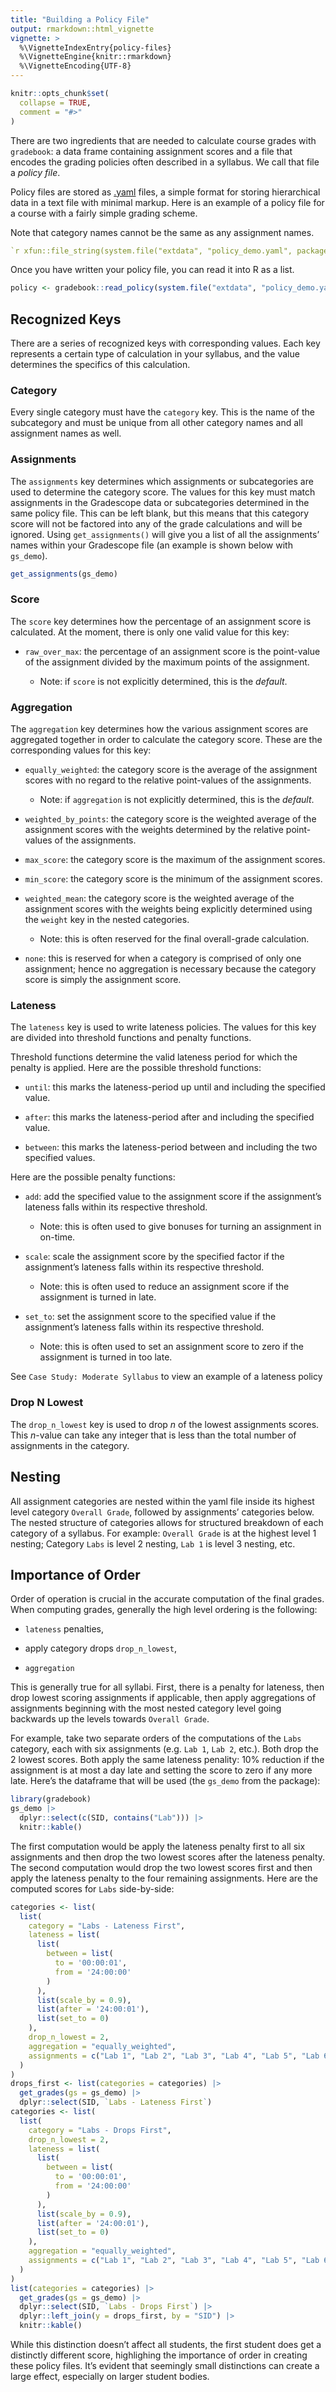 ```yaml
---
title: "Building a Policy File"
output: rmarkdown::html_vignette
vignette: >
  %\VignetteIndexEntry{policy-files}
  %\VignetteEngine{knitr::rmarkdown}
  %\VignetteEncoding{UTF-8}
---
```


```r
knitr::opts_chunk$set(
  collapse = TRUE,
  comment = "#>"
)
```

There are two ingredients that are needed to calculate course grades with `gradebook`: a data frame containing assignment scores and a file that encodes the grading policies often described in a syllabus. We call that file a *policy file*.

Policy files are stored as [.yaml](https://www.cloudbees.com/blog/yaml-tutorial-everything-you-need-get-started) files, a simple format for storing hierarchical data in a text file with minimal markup. Here is an example of a policy file for a course with a fairly simple grading scheme.

Note that category names cannot be the same as any assignment names.

```yaml
`r xfun::file_string(system.file("extdata", "policy_demo.yaml", package = "gradebook"))`

```

Once you have written your policy file, you can read it into R as a list.

```r
policy <- gradebook::read_policy(system.file("extdata", "policy_demo.yaml", package = "gradebook"))
```

## Recognized Keys

There are a series of recognized keys with corresponding values. Each key represents a certain type of calculation in your syllabus, and the value determines the specifics of this calculation.

### Category

Every single category must have the `category` key. This is the name of the subcategory and must be unique from all other category names and all assignment names as well.

### Assignments

The `assignments` key determines which assignments or subcategories are used to determine the category score. The values for this key must match assignments in the Gradescope data or subcategories determined in the same policy file. This can be left blank, but this means that this category score will not be factored into any of the grade calculations and will be ignored. Using `get_assignments()` will give you a list of all the assignments' names within your Gradescope file (an example is shown below with `gs_demo`).
```r
get_assignments(gs_demo)
```

### Score

The `score` key determines how the percentage of an assignment score is calculated. At the moment, there is only one valid value for this key:

-   `raw_over_max`: the percentage of an assignment score is the point-value of the assignment divided by the maximum points of the assignment.

    -   Note: if `score` is not explicitly determined, this is the *default*.

### Aggregation

The `aggregation` key determines how the various assignment scores are aggregated together in order to calculate the category score. These are the corresponding values for this key:

-   `equally_weighted`: the category score is the average of the assignment scores with no regard to the relative point-values of the assignments.

    -   Note: if `aggregation` is not explicitly determined, this is the *default*.

-   `weighted_by_points`: the category score is the weighted average of the assignment scores with the weights determined by the relative point-values of the assignments.

-   `max_score`: the category score is the maximum of the assignment scores.

-   `min_score`: the category score is the minimum of the assignment scores.

-   `weighted_mean`: the category score is the weighted average of the assignment scores with the weights being explicitly determined using the `weight` key in the nested categories.

    -   Note: this is often reserved for the final overall-grade calculation.

-   `none`: this is reserved for when a category is comprised of only one assignment; hence no aggregation is necessary because the category score is simply the assignment score.

### Lateness

The `lateness` key is used to write lateness policies. The values for this key are divided into threshold functions and penalty functions.

Threshold functions determine the valid lateness period for which the penalty is applied. Here are the possible threshold functions:

-   `until`: this marks the lateness-period up until and including the specified value.

-   `after`: this marks the lateness-period after and including the specified value.

-   `between`: this marks the lateness-period between and including the two specified values.

Here are the possible penalty functions:

-   `add`: add the specified value to the assignment score if the assignment's lateness falls within its respective threshold.

    -   Note: this is often used to give bonuses for turning an assignment in on-time.

-   `scale`: scale the assignment score by the specified factor if the assignment's lateness falls within its respective threshold.

    -   Note: this is often used to reduce an assignment score if the assignment is turned in late.

-   `set_to`: set the assignment score to the specified value if the assignment's lateness falls within its respective threshold.

    -   Note: this is often used to set an assignment score to zero if the assignment is turned in too late.

See `Case Study: Moderate Syllabus` to view an example of a lateness policy

### Drop N Lowest

The `drop_n_lowest` key is used to drop *n* of the lowest assignments scores. This *n*-value can take any integer that is less than the total number of assignments in the category.

## Nesting

All assignment categories are nested within the yaml file inside its highest level category `Overall Grade`, followed by assignments' categories below. The nested structure of categories allows for structured breakdown of each category of a syllabus. For example: `Overall Grade` is at the highest level 1 nesting; Category `Labs` is level 2 nesting, `Lab 1` is level 3 nesting, etc.


## Importance of Order

Order of operation is crucial in the accurate computation of the final grades. When computing grades, generally the high level ordering is the following: 

-   `lateness` penalties,

-   apply category drops `drop_n_lowest`,

-   `aggregation`

This is generally true for all syllabi. First, there is a penalty for lateness, then drop lowest scoring assignments if applicable, then apply aggregations of assignments beginning with the most nested category level going backwards up the levels towards `Overall Grade`.

For example, take two separate orders of the computations of the `Labs` category, each with six assignments (e.g. `Lab 1`, `Lab 2`, etc.). Both drop the 2 lowest scores. Both apply the same lateness penality: 10% reduction if the assignment is at most a day late and setting the score to zero if any more late. Here's the dataframe that will be used (the `gs_demo` from the package):
```r
library(gradebook)
gs_demo |>
  dplyr::select(c(SID, contains("Lab"))) |>
  knitr::kable()
```

The first computation would be apply the lateness penalty first to all six assignments and then drop the two lowest scores after the lateness penalty. The second computation would drop the two lowest scores first and then apply the lateness penalty to the four remaining assignments. Here are the computed scores for `Labs` side-by-side:
```r
categories <- list(
  list(
    category = "Labs - Lateness First",
    lateness = list(
      list(
        between = list(
          to = '00:00:01',
          from = '24:00:00'
        )
      ),
      list(scale_by = 0.9),
      list(after = '24:00:01'),
      list(set_to = 0)
    ),
    drop_n_lowest = 2,
    aggregation = "equally_weighted",
    assignments = c("Lab 1", "Lab 2", "Lab 3", "Lab 4", "Lab 5", "Lab 6")
  )
)
drops_first <- list(categories = categories) |>
  get_grades(gs = gs_demo) |>
  dplyr::select(SID, `Labs - Lateness First`)
categories <- list(
  list(
    category = "Labs - Drops First",
    drop_n_lowest = 2,
    lateness = list(
      list(
        between = list(
          to = '00:00:01',
          from = '24:00:00'
        )
      ),
      list(scale_by = 0.9),
      list(after = '24:00:01'),
      list(set_to = 0)
    ),
    aggregation = "equally_weighted",
    assignments = c("Lab 1", "Lab 2", "Lab 3", "Lab 4", "Lab 5", "Lab 6")
  )
)
list(categories = categories) |>
  get_grades(gs = gs_demo) |>
  dplyr::select(SID, `Labs - Drops First`) |>
  dplyr::left_join(y = drops_first, by = "SID") |>
  knitr::kable()
```

While this distinction doesn't affect all students, the first student does get a distinctly different score, highlighing the importance of order in creating these policy files. It's evident that seemingly small distinctions can create a large effect, especially on larger student bodies.